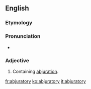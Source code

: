 ==English==

===Etymology===
{{suffix|abjure|atory}}

===Pronunciation===
* {{a|US}} {{IPA|/æbˈd͡ʒʊɹ.əˌtɔɹ.i/}}

===Adjective===
{{en-adj}}

# Containing [[abjuration]].

[[fr:abjuratory]]
[[ko:abjuratory]]
[[it:abjuratory]]
